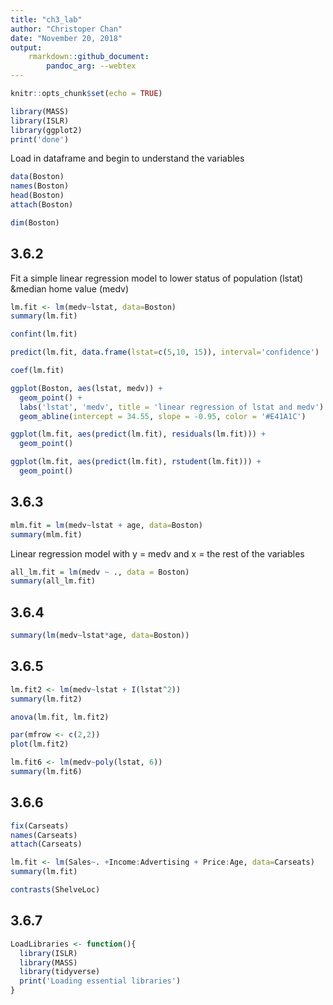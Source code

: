 ```yaml
---
title: "ch3_lab"
author: "Christoper Chan"
date: "November 20, 2018"
output:
    rmarkdown::github_document:
        pandoc_arg: --webtex
---
```


```r
knitr::opts_chunk$set(echo = TRUE)
```

```r
library(MASS)
library(ISLR)
library(ggplot2)
print('done')
```

Load in dataframe and begin to understand the variables
```r
data(Boston)
names(Boston)
head(Boston)
attach(Boston)
```

```r
dim(Boston)
```


## 3.6.2
Fit a simple linear regression model to lower status of population (lstat) &median home value (medv)

```r
lm.fit <- lm(medv~lstat, data=Boston)
summary(lm.fit)
```

```r
confint(lm.fit)
```

```r
predict(lm.fit, data.frame(lstat=c(5,10, 15)), interval='confidence')
```

```r
coef(lm.fit)
```

```r
ggplot(Boston, aes(lstat, medv)) +
  geom_point() +
  labs('lstat', 'medv', title = 'linear regression of lstat and medv') +
  geom_abline(intercept = 34.55, slope = -0.95, color = '#E41A1C')
```


```r
ggplot(lm.fit, aes(predict(lm.fit), residuals(lm.fit))) +
  geom_point()
```

```r
ggplot(lm.fit, aes(predict(lm.fit), rstudent(lm.fit))) +
  geom_point()
```

## 3.6.3
```r
mlm.fit = lm(medv~lstat + age, data=Boston)
summary(mlm.fit)
```

Linear regression model with y = medv and x = the rest of the variables
```r
all_lm.fit = lm(medv ~ ., data = Boston)
summary(all_lm.fit)
```

## 3.6.4
```r
summary(lm(medv~lstat*age, data=Boston))

```

## 3.6.5
```r
lm.fit2 <- lm(medv~lstat + I(lstat^2))
summary(lm.fit2)
```

```r
anova(lm.fit, lm.fit2)
```

```r
par(mfrow <- c(2,2))
plot(lm.fit2)
```

```r
lm.fit6 <- lm(medv~poly(lstat, 6))
summary(lm.fit6)
```

## 3.6.6
```r
fix(Carseats)
names(Carseats)
attach(Carseats)
```

```r
lm.fit <- lm(Sales~. +Income:Advertising + Price:Age, data=Carseats)
summary(lm.fit)
```

```r
contrasts(ShelveLoc)
```

## 3.6.7
```r
LoadLibraries <- function(){
  library(ISLR)
  library(MASS)
  library(tidyverse)
  print('Loading essential libraries')
}
```














